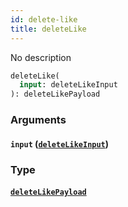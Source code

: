 ```yaml
---
id: delete-like
title: deleteLike
---
```


No description

```graphql
deleteLike(
  input: deleteLikeInput
): deleteLikePayload

```

### Arguments

#### `input` ([`deleteLikeInput`](/v1/inputs/delete-like-input))

### Type

#### [`deleteLikePayload`](/v1/objects/delete-like-payload)
